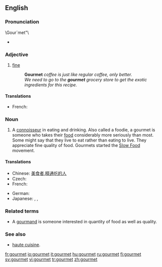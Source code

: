 {{also|Gourmet}}
==English==
{{wikipedia}}

===Pronunciation===
\Gour`met"\
* {{rhymes|eɪ}}

===Adjective===
{{en-adj|-}}

# {{context|of food}} [[fine]]
#: '''Gourmet''' ''coffee is just like regular coffee, only better.''
#: ''We need to go to the '''gourmet''' grocery store to get the exotic ingredients for this recipe.''

====Translations====
* French: {{t+|fr|gastronomique}}

===Noun===
{{en-noun}}

# A [[connoisseur]] in eating and drinking. Also called a foodie, a gourmet is someone who takes their [[food]] considerably more seriously than most. Some might say that they live to eat rather than eating to live. They appreciate fine quality of food. Gourmets started the [http://en.wikipedia.org/wiki/Slow_Food Slow Food] movement.

====Translations====
{{trans-top|connoisseur}}
* Chinese: [[美食者]],[[精通吃的人]]
* Czech: {{t-|cs|labužník|m}}
* French: {{t+|fr|gourmet|m}}
{{trans-mid}}
* German: {{t-|de|Feinschmecker}}
* Japanese: {{t|ja|食通|tr=shokutsū|sc=Jpan}}, {{t|ja|美食家|tr=bishoku-ka|sc=Jpan}}, {{t|ja|グルメ|tr=gurume|sc=Jpan}}
{{trans-bottom}}

===Related terms===
* A [[gourmand]] is someone interested in quantity of food as well as quality.

===See also===
* [[haute cuisine]].

[[fr:gourmet]]
[[io:gourmet]]
[[it:gourmet]]
[[hu:gourmet]]
[[ru:gourmet]]
[[fi:gourmet]]
[[sv:gourmet]]
[[vi:gourmet]]
[[tr:gourmet]]
[[zh:gourmet]]